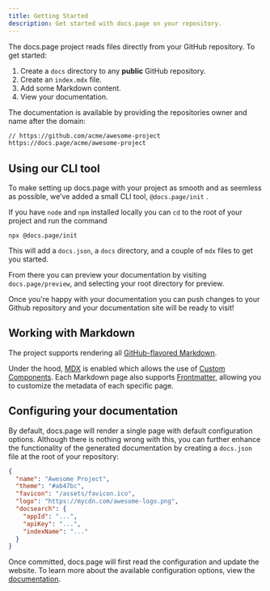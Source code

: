 ```yaml
---
title: Getting Started
description: Get started with docs.page on your repository.
---
```


The docs.page project reads files directly from your GitHub repository. To get started:

1. Create a `docs` directory to any **public** GitHub repository.
2. Create an `index.mdx` file.
3. Add some Markdown content.
4. View your documentation.



The documentation is available by providing the repositories owner and name after the domain:

```txt
// https://github.com/acme/awesome-project
https://docs.page/acme/awesome-project
```

## Using our CLI tool

To make setting up docs.page with your project as smooth and as seemless as possible, we've added a small CLI tool, `@docs.page/init` .

If you have `node` and `npm` installed locally you can `cd` to the root of your project and run the command

```
npx @docs.page/init
```

This will add a `docs.json`, a `docs` directory, and a couple of `mdx` files to get you started.

From there you can preview your documentation by visiting `docs.page/preview`, and selecting your root directory for preview.

Once you're happy with your documentation you can push changes to your Github repository and your documentation site will be ready to visit!

## Working with Markdown

The project supports rendering all [GitHub-flavored Markdown](https://github.com/adam-p/markdown-here/wiki/Markdown-Cheatsheet).

Under the hood, [MDX](https://github.com/mdx-js/mdx) is enabled which allows the use of [Custom Components](/components/accordion). Each Markdown
page also supports [Frontmatter](/frontmatter), allowing you to customize the metadata of each specific page.

## Configuring your documentation

By default, docs.page will render a single page with default configuration options. Although there is nothing wrong with this, you can
further enhance the functionality of the generated documentation by creating a `docs.json` file at the root of your repository:

```json title=docs.json
{
  "name": "Awesome Project",
  "theme": "#ab47bc",
  "favicon": "/assets/favicon.ico",
  "logo": "https://mycdn.com/awesome-logo.png",
  "docsearch": {
    "appId": "...",
    "apiKey": "...",
    "indexName": "..."
  }
}
```

Once committed, docs.page will first read the configuration and update the website. To learn more about the
available configuration options, view the [documentation](/configuration).
